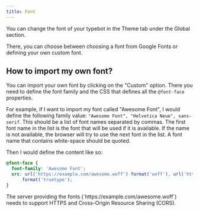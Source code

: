 ```yaml
---
title: Font
---
```


You can change the font of your typebot in the Theme tab under the Global section.

There, you can choose between choosing a font from Google Fonts or defining your own custom font.

## How to import my own font?

You can import your own font by clicking on the "Custom" option. There you need to define the font family and the CSS that defines all the `@font-face` properties.

For example, if I want to import my font called "Awesome Font", I would define the following family value: `"Awesome Font", "Helvetica Neue", sans-serif`. This should be a list of font names separated by commas. The first font name in the list is the font that will be used if it is available. If the name is not available, the browser will try to use the next font in the list. A font name that contains white-space should be quoted.

Then I would define the content like so:

```css
@font-face {
  font-family: 'Awesome Font';
  src: url('https://example.com/awesome.woff') format('woff'), url('https://example.com/awesome.ttf')
      format('truetype');
}
```

<Note>
  The server providing the fonts (`https://example.com/awesome.woff`) needs to
  support HTTPS and Cross-Origin Resource Sharing (CORS).
</Note>
